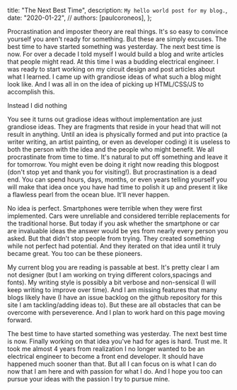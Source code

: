   title: "The Next Best Time",
  description: `My hello world post for my blog.`,
  date: "2020-01-22",
  // authors: [paulcoroneos],
};

Procrastination and imposter theory are real things. It\'s so easy to convince yourself you aren\'t ready for something. But these are simply excuses. The best time to have started something was yesterday. The next best time is now.
For over a decade I told myself I would build a blog and write articles that people might read. At this time I was a budding electrical engineer. I was ready to start working on my circuit design and post articles about what I learned. I came up with grandiose ideas of what such a blog might look like. And I was all in on the idea of picking up HTML/CSS/JS to accomplish this.

Instead I did nothing

You see it turns out gradiose ideas without implementation are just grandiose ideas. They are fragments that reside in your head that will not result in anything. Until an idea is physically formed and put into practice (a writer writing, an artist painting, or even as developer coding) it is useless to both the person with the idea and the people who might benefit.
We all procrastinate from time to time. It\'s natural to put off something and leave it for tomorrow. You might even be doing it right now reading this blogpost (don\'t stop yet and thank you for visiting!). But procrastination is a dead end. You can spend hours, days, months, or even years telling yourself you will make that idea once you have had time to polish it up and present it like a flawless pearl from the ocean blue.
It\'ll never happen.

No idea is perfect. Smartphones were terrible when they were first implemented. Cars were unreliable and considered terrible replacements for the traditional horse. But today if you ask whether the smartphone or car are invaluable ideas the answer would be yes from nearly every person you asked. But that didn\'t stop people from trying. They created something while not perfect had potential. And they iterated on that idea until it truly became great. You too can be these pioneers.

My current blog you are reading is passable at best. It\'s pretty clear I am not designer (but I am working on trying different colors,spacings and fonts). My writing style is possibly a bit verbose and non-sensical (I will keep writing to improve over time). And I am missing features that many blogs likely have (I have an issue backlog on the github repository for this site I am tackling/adding ideas to). But these are all obstacles that can be overcome with perseverence. And I plan to work hard on this page moving forward.

The best time to have started something was yesterday. The next best time is now.
Finally working on that idea you\'ve had for ages is hard. Trust me. It took me almost 4 years from realization I no longer wanted to be an electrical engineer to become a front end developer. It should have happened much sooner than that. But all I can focus on is what I can do now that I am here and with passion for what I do. And I hope you too can pursue your ideas with the passion I try to pursue mine.
